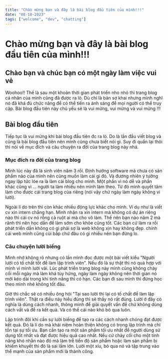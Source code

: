```yaml
---
title: "Chào mừng bạn và đây là bài blog đầu tiên của mình!!!"
date: "08-10-2023"
tags: ["welcome", "dev", "chatting"]
---
```


# Chào mừng bạn và đây là bài blog đầu tiên của mình!!!

## Chào bạn và chúc bạn có một ngày làm việc vui vẻ

Woohoo!! Thế là sau một khoản thời gian phát triển nho nhỏ thì trang blog cá nhân của mình cũng đã được ra lò. Dù chỉ là bản sơ khai nhưng mình nghĩ nó đã khá đủ chức năng để có thể tiến ra ánh sáng để mọi người có thể truy cập. Bài blog đầu tiên này chủ yếu sẽ là vui mừng, vui mừng và vui mừng !!!

<CustomImage src="https://raw.githubusercontent.com/ttt-tin/blogposts/main/images/test.jpg" alt="Test image" />

## Bài blog đầu tiên

Tiếp tục là vui mừng khi bài blog đầu tiên đc ra lò. Do là lần đầu viết blog và cũng là bài blog đầu tiên nên mình cũng chưa biết nói gì. Suy đi quẩn lại thôi thì nói về mục đích và câu chuyện ra đời của trang blog này nhá.

### Mục đích ra đời của trang blog

Mình lúc này đã là sinh viên năm 3 rồi. Định hướng software mà chưa có sản phẩm nào của mình nên cũng muốn làm cái gì đó. Và đương nhiên ý tưởng ngay lập tức lóe ra là làm cái blog cho mình. Một phần vì nó dễ và phần khác cũng vì ... người ta làm nhiều nên mình làm theo. Từ đó mình quyết tâm làm cho được cái trang blog của riêng (nói vậy chứ ngày làm ngày không vì lười).

Ngoài lí do trên thì còn khác nhiều động lực khác cho mình. Ví dụ như là viết cv xin intern chẳng hạn. Mình nhận ra xin intern mà không có dự án riêng nào thì cái cv nó rỗng cả ruột ai mà cho vô làm. Thế nên bạn nào năm 2 mà rãnh thì nên học dần để làm sớm cho khỏe cũng tốt. Các bạn cứ làm ra rồi phát triển dần không có gì phải sợ là web không xịn hay không đẹp. chính cái web mình cũng cùi bắp chứ đâu có gì nhiều nên bạn đừng lo.

### Câu chuyện lười biếng

Mình nhớ không rõ nhưng có lần mình đọc được một bài viết kiểu "Người lười có tố chất tốt để làm lập trình viên". Nếu đó là sự thật thì nó quá hợp với mình vì mình lười vãi. Lúc phát triển trang blog này mình cũng không chày cối mỗi ngày mà làm khá tùy hứng, ngày làm ngày không nên thời gian nó mới kéo dài trong khi tính năng thì có hạn. Các bạn đi sau mình thì đừng học theo mình nhé không tốt đâu.

Giờ thì chắc sẽ có nhiều ông hỏi "Tại sao lười thì lại có tố chất để làm lập trình viên". Thật ra điều này hiểu đúng thì sẽ thấy nó rất đúng. Lười ở đây có nghĩa là dùng cách nhanh, thông minh để giải quyết vấn đề chứ không dùng cách vất vả để ra kết quả. Và có thể cái nào khó bỏ qua luôn.

Lập trình đôi khi cần sự lười biếng để tạo ra các cách nhanh chóng đạt được kết quả. Đó là lí do mà khái niệm hoàn thiện không có trong lập trình mà chỉ tồn tại sự tối ưu. Bạn cần tạo ra một sản phẩm tối ưu nhất để người dùng sử dụng tốt nhất và đạt được hiệu quả cao nhất. Nếu cứ chày cối cho một tính năng khó nhằn nào đó mà làm trễ tiến độ sản phẩm hoặc làm sản phẩm bị khiếm khuyết thì đó là sai lầm lớn. Lười một xíu, bỏ qua nó và tập trung vào thể mạnh của sản phẩm mới là thành công.

